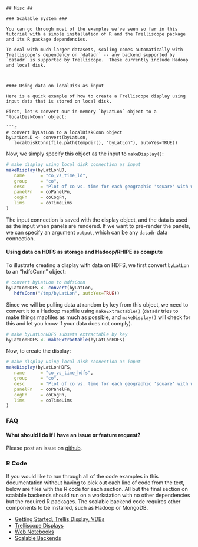 ```

## Misc ##

### Scalable System ###

You can go through most of the examples we've seen so far in this tutorial with a simple installation of R and the Trelliscope package and its R package dependencies.  

To deal with much larger datasets, scaling comes automatically with Trelliscope's dependency on `datadr` -- any backend supported by `datadr` is supported by Trelliscope.  These currently include Hadoop and local disk.



#### Using data on localDisk as input

Here is a quick example of how to create a Trelliscope display using input data that is stored on local disk.

First, let's convert our in-memory `byLatLon` object to a "localDiskConn" object:

```r
# convert byLatLon to a localDiskConn object
byLatLonLD <- convert(byLatLon, 
   localDiskConn(file.path(tempdir(), "byLatLon"), autoYes=TRUE))
```

Now, we simply specify this object as the input to `makeDisplay()`:

```r
# make display using local disk connection as input
makeDisplay(byLatLonLD,
   name      = "co_vs_time_ld",
   group     = "co",
   desc      = "Plot of co vs. time for each geographic 'square' with with fitted line, illustrating the use of 'same' axis limits and a cognostics function, with the data source being a local disk connection",
   panelFn   = coPanelFn,
   cogFn     = coCogFn,
   lims      = coTimeLims
)
```

The input connection is saved with the display object, and the data is used as the input when panels are rendered.  If we want to pre-render the panels, we can specify an argument `output`, which can be any `datadr` data connection.

#### Using data on HDFS as storage and Hadoop/RHIPE as compute

To illustrate creating a display with data on HDFS, we first convert `byLatLon` to an "hdfsConn" object:

```r
# convert byLatLon to hdfsConn
byLatLonHDFS <- convert(byLatLon, 
   hdfsConn("/tmp/byLatLon", autoYes=TRUE))
```

Since we will be pulling data at random by key from this object, we need to convert it to a Hadoop mapfile using `makeExtractable()` (`datadr` tries to make things mapfiles as much as possible, and `makeDisplay()` will check for this and let you know if your data does not comply).  

```r
# make byLatLonHDFS subsets extractable by key
byLatLonHDFS <- makeExtractable(byLatLonHDFS)
```

Now, to create the display:

```r
# make display using local disk connection as input
makeDisplay(byLatLonHDFS,
   name      = "co_vs_time_hdfs",
   group     = "co",
   desc      = "Plot of co vs. time for each geographic 'square' with with fitted line, illustrating the use of 'same' axis limits and a cognostics function, with the data source being a HDFS connection",
   panelFn   = coPanelFn,
   cogFn     = coCogFn,
   lims      = coTimeLims
)
```


### FAQ ###

#### What should I do if I have an issue or feature request?

Please post an issue on [github](https://github.com/tesseradata/trelliscope/issues).



### R Code ###

If you would like to run through all of the code examples in this documentation without having to pick out each line of code from the text, below are files with the R code for each section.  All but the final section on scalable backends should run on a workstation with no other dependencies but the required R packages.  The scalable backend code requires other components to be installed, such as Hadoop or MongoDB.

- [Getting Started, Trellis Display, VDBs](code/1intro.R)
- [Trelliscope Displays](code/2displays.R)
- [Web Notebooks](code/4webnotebook.R)
- [Scalable Backends](code/5misc.R)


